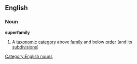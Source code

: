 ==English==
===Noun===
'''superfamily'''
#{{taxonomy}} A [[taxonomic]] [[category]] above [[family]] and below [[order]] (and its [[subdivision]]s)
[[Category:English nouns]]